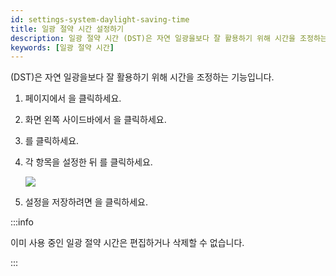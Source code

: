 ```yaml
---
id: settings-system-daylight-saving-time
title: 일광 절약 시간 설정하기
description: 일광 절약 시간 (DST)은 자연 일광을보다 잘 활용하기 위해 시간을 조정하는 기능입니다.
keywords: [일광 절약 시간]
---
```


<Cmd sid='common.dst' product='2' />(DST)은 자연 일광을보다 잘 활용하기 위해 시간을 조정하는 기능입니다.

1. <Cmd sid='shell.header.launcher' /> 페이지에서 <Cmd sid='shell.header.setting' />을 클릭하세요.

1. 화면 왼쪽 사이드바에서 <Cmd sid='common.dst' product='2' />을 클릭하세요.

1. <Cmd sid="button.plusAdd" product='2' />를 클릭하세요.

1. 각 항목을 설정한 뒤 <Cmd sid="button.add" product='2' />를 클릭하세요.

    <Image src='/img/biostarx-settings-system-daylight-saving-time.png' className='none' />

1. 설정을 저장하려면 <Cmd sid="button.apply" product='2' />을 클릭하세요.

:::info

이미 사용 중인 일광 절약 시간은 편집하거나 삭제할 수 없습니다.

:::